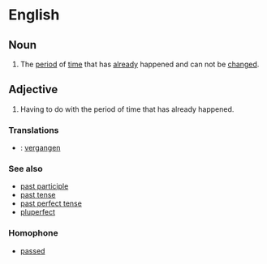 =English=

==Noun==

# The [[period]] of [[time]] that has [[already]] happened and can not be [[change]]d.

==Adjective==

# Having to do with the period of time that has already happened.

===Translations===
*{{msg:de}}: [[vergangen]]

===See also===
*[[past participle]]
*[[past tense]]
*[[past perfect tense]]
*[[pluperfect]]

===Homophone===

*[[pass]]ed